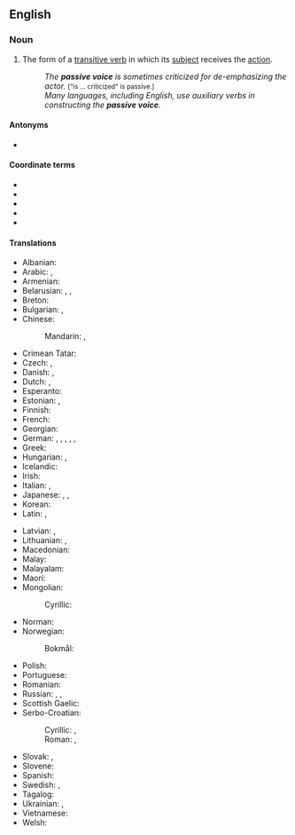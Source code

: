 {{also|passive-voice}}
==English==
{{Wikipedia}}
{{examples|examples=* "The ball '''was kicked''' by Fred." (as opposed to "Fred '''kicked''' the ball.")}}

===Noun===
{{en-noun|-|s}}

# {{lb|en|grammar}} The form of a [[transitive verb]] in which its [[subject]] receives the [[action]].
#: ''The '''passive voice''' is sometimes criticized for de-emphasizing the actor.'' <small>["is ... criticized" is passive.]</small>
#: ''Many languages, including English, use auxiliary verbs in constructing the '''passive voice'''.''

====Antonyms====
* {{l|en|active voice}}

====Coordinate terms====
* {{l|en|active voice}}
* {{l|en|antipassive voice}}
* {{l|en|mediopassive voice}}
* {{l|en|middle voice}}
* {{l|en|reflexive verb}}

====Translations====
{{trans-top|grammatical term}}
* Albanian: {{t+|sq|pësore|f}}
* Arabic: {{t|ar|صِيغَة مَجْهُول|f|tr=ṣīḡat majhūl}}, {{t|ar|مَبْنِي مَجْهُول|m}}
* Armenian: {{t+|hy|կրավորական սեռ}}
* Belarusian: {{t|be|зале́жны стан|m}}, {{t|be|пасі́ўны стан|m}}, {{t|be|пасы́ўны стан|m}}
* Breton: {{t|br|tu-gouzañv|m}}
* Bulgarian: {{t|bg|страда́телен зало́г|m}}, {{t|bg|паси́вен зало́г|m}}
* Chinese:
*: Mandarin: {{t|cmn|被動語態}}, {{t|cmn|被动语态|tr=bèidòng yǔtài}}
* Crimean Tatar: {{t|crh|etilgen derece}}
* Czech: {{t|cs|trpný rod|m}}, {{t+|cs|pasivum|n}}
* Danish: {{t|da|passiv|c}}, {{t|da|lideform|c}}
* Dutch: {{t+|nl|lijdende vorm|m}}, {{t+|nl|passief|n}}
* Esperanto: {{t|eo|pasiva voĉo}}
* Estonian: {{t|et|passiiv}}, {{t|et|umbisikuline tegumood}}
* Finnish: {{t+|fi|passiivi}}
* French: {{t+|fr|voix passive|f}}
* Georgian: {{t|ka|ვნებითი გვარი}}
* German: {{t+|de|Leideform|f}}, {{t|de|Leidform|f}}, {{t|de|Leidensform|f}}, {{t+|de|Passiv|n}}, {{t|de|Passivum|n}}, {{t|de|Passivform|f}}
* Greek: {{t+|el|παθητική φωνή|f}}
* Hungarian: {{t|hu|szenvedő igealak}}, {{t|hu|passzívum}}
* Icelandic: {{t+|is|þolmynd|f}}
* Irish: {{t|ga|faí chéasta|f}}
* Italian: {{t|it|forma passiva|f}}, {{t+|it|passivo|m}}
* Japanese: {{t|ja|所相|tr=しょそう, shosō}}, {{t+|ja|受動態|tr=じゅどうたい, judōtai}}, {{t|ja|受身|tr=うけみ, ukemi}}
* Korean: {{t+|ko|수동태(受動態)}}
* Latin: {{t|la|genus passivum}}, {{t|la|passivum|n}}
{{trans-mid}}
* Latvian: {{t|lv|ciešamā kārta|f}}, {{t|lv|pasīvs|m}}
* Lithuanian: {{t|lt|neveikiamoji rūšis|f}}, {{t|lt|pasyvas|m}}
* Macedonian: {{t|mk|пасив|m}}
* Malay: {{t|ms|ragam pasif}}
* Malayalam: {{t|ml|കർമ്മണിപ്രയോഗം}}
* Maori: {{t|mi|whakahāngū}}
* Mongolian:
*: Cyrillic: {{t|mn|үйлдэгдэх хэв}}
* Norman: {{t|nrf|passif|m}}
* Norwegian:
*: Bokmål: {{t+|nb|passiv|m}}
* Polish: {{t+|pl|strona bierna|f}}
* Portuguese: {{t+|pt|voz passiva|f}}
* Romanian: {{t|ro|diateză pasivă|f}}
* Russian: {{t+|ru|страда́тельный зало́г|m}}, {{t+|ru|пасси́в|m}}, {{t+|ru|пасси́вный зало́г|m}}
* Scottish Gaelic: {{t|gd|guth fulangach|m}}
* Serbo-Croatian:
*: Cyrillic: {{t|sh|па̀сӣв|m}}, {{t|sh|трпно стање|n}}
*: Roman: {{t+|sh|pàsīv|m}}, {{t|sh|trpno stanje|n}}
* Slovak: {{t|sk|trpný rod}}, {{t|sk|pasívum|n}}
* Slovene: {{t|sl|trpni način|m}}
* Spanish: {{t|es|voz pasiva|f}}
* Swedish: {{t+|sv|passivum|n}}, {{t|sv|passiv form|c}}
* Tagalog: {{t|tl|tinig-balintiyak}}
* Ukrainian: {{t|uk|паси́вний стан|m}}, {{t+|uk|паси́в|m}}
* Vietnamese: {{t|vi|dạng bị động}}
* Welsh: {{t|cy|stâd oddefol|f}}
{{trans-bottom}}